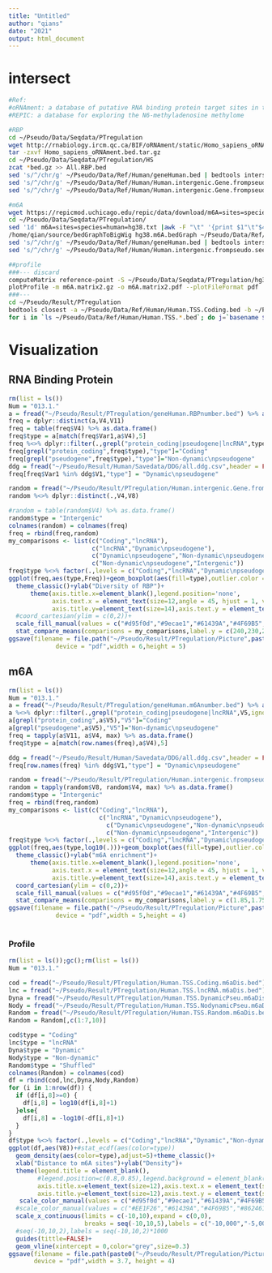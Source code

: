 ---
title: "Untitled"
author: "qians"
date: "2021"
output: html_document
---

# intersect
```{bash}
#Ref: 
#oRNAment: a database of putative RNA binding protein target sites in the transcriptomes of model species
#REPIC: a database for exploring the N6-methyladenosine methylome

#RBP
cd ~/Pseudo/Data/Seqdata/PTregulation
wget http://rnabiology.ircm.qc.ca/BIF/oRNAment/static/Homo_sapiens_oRNAment.bed.tar.gz
tar -zxvf Homo_sapiens_oRNAment.bed.tar.gz
cd ~/Pseudo/Data/Seqdata/PTregulation/HS
zcat *bed.gz >> All.RBP.bed
sed 's/^/chr/g' ~/Pseudo/Data/Ref/Human/geneHuman.bed | bedtools intersect -a - -b All.RBP.bed -wa -wb > ~/Pseudo/Result/PTregulation/geneHuman.RBPnumber.bed
sed 's/^/chr/g' ~/Pseudo/Data/Ref/Human/Human.intergenic.Gene.frompseudo.seed100.bed | bedtools intersect -a - -b All.RBP.bed -c > ~/Pseudo/Result/PTregulation/Human.intergenic.Gene.frompseudo.seed100.RBPnumber.bed
sed 's/^/chr/g' ~/Pseudo/Data/Ref/Human/Human.intergenic.Gene.frompseudo.seed100.bed | bedtools intersect -a - -b All.RBP.bed -wa -wb > ~/Pseudo/Result/PTregulation/Human.intergenic.Gene.frompseudo.seed100.RBPtype.bed

#m6A
wget https://repicmod.uchicago.edu/repic/data/download/m6A=sites=species=human=hg38.txt.gz
cd ~/Pseudo/Data/Seqdata/PTregulation/
sed '1d' m6A=sites=species=human=hg38.txt |awk -F "\t" '{print $1"\t"$4}' | sed 's/:/\t/g' | sed 's/\[+\]//g' | sed 's/\[-\]//g' | sed 's/\[.\]//g' | sed 's/-/\t/g' | sort -k1,1 -k2,2n | uniq | grep -v chrM | ~/Biosoft/bedtools2/bin/bedtools merge -i - -c 4 -o mean > hg38.m6A.bedGraph
/home/qian/source/bedGraphToBigWig hg38.m6A.bedGraph ~/Pseudo/Data/Ref/Human/Human.chrlength hg38.m6A.bw
sed 's/^/chr/g' ~/Pseudo/Data/Ref/Human/geneHuman.bed | bedtools intersect -a - -b hg38.m6A.bedGraph -wa -wb > ~/Pseudo/Result/PTregulation/geneHuman.m6Anumber.bed
sed 's/^/chr/g' ~/Pseudo/Data/Ref/Human/Human.intergenic.frompseudo.seed100.bed | bedtools intersect -a - -b hg38.m6A.bedGraph -wa -wb > ~/Pseudo/Result/PTregulation/Human.intergenic.frompseudo.seed100.m6A.bed

##profile
###--- discard
computeMatrix reference-point -S ~/Pseudo/Data/Seqdata/PTregulation/hg38.m6A.bw -R ~/Pseudo/Data/Ref/Human/Human.TSS.Coding.bed ~/Pseudo/Data/Ref/Human/Human.TSS.DynamicPseu.bed ~/Pseudo/Data/Ref/Human/Human.TSS.NodynamicPseu.bed  ~/Pseudo/Data/Ref/Human/Human.TSS.Random.bed -b 5000 -a 5000 -o m6A.matrix2.gz
plotProfile -m m6A.matrix2.gz -o m6A.matrix2.pdf --plotFileFormat pdf
###---
cd ~/Pseudo/Result/PTregulation
bedtools closest -a ~/Pseudo/Data/Ref/Human/Human.TSS.Coding.bed -b ~/Pseudo/Data/Seqdata/PTregulation/hg38.m6A.bedGraph -d > Human.TSS.Coding.m6aDis.bed
for i in `ls ~/Pseudo/Data/Ref/Human/Human.TSS.*.bed`; do j=`basename $i`; bedtools closest -a $i -b ~/Pseudo/Data/Seqdata/PTregulation/hg38.m6A.bedGraph -D ref > ${j%bed}m6aDis.bed; done

```

# Visualization
## RNA Binding Protein
```{r}
rm(list = ls())
Num = "013.1."
a = fread("~/Pseudo/Result/PTregulation/geneHuman.RBPnumber.bed") %>% as.data.frame()
freq = dplyr::distinct(a,V4,V11)
freq = table(freq$V4) %>% as.data.frame()
freq$type = a[match(freq$Var1,a$V4),5]
freq %<>% dplyr::filter(.,grepl("protein_coding|pseudogene|lncRNA",type,ignore.case = T))
freq[grepl("protein_coding",freq$type),"type"]="Coding"
freq[grepl("pseudogene",freq$type),"type"]="Non-dynamic\npseudogene"
ddg = fread("~/Pseudo/Result/Human/Savedata/DDG/all.ddg.csv",header = FALSE) %>% as.data.frame()
freq[freq$Var1 %in% ddg$V1,"type"] = "Dynamic\npseudogene"

random = fread("~/Pseudo/Result/PTregulation/Human.intergenic.Gene.frompseudo.seed100.RBPnumber.bed") %>% as.data.frame()
random %<>% dplyr::distinct(.,V4,V8)

#random = table(random$V4) %>% as.data.frame()
random$type = "Intergenic"
colnames(random) = colnames(freq)
freq = rbind(freq,random)
my_comparisons <- list(c("Coding","lncRNA"),
                       c("lncRNA","Dynamic\npseudogene"),
                       c("Dynamic\npseudogene","Non-dynamic\npseudogene"),
                       c("Non-dynamic\npseudogene","Intergenic"))
freq$type %<>% factor(.,levels = c("Coding","lncRNA","Dynamic\npseudogene","Non-dynamic\npseudogene","Intergenic"))
ggplot(freq,aes(type,Freq))+geom_boxplot(aes(fill=type),outlier.color = "white",notch = T)+
  theme_classic()+ylab("Diversity of RBP")+
      theme(axis.title.x=element_blank(),legend.position='none',
            axis.text.x = element_text(size=12,angle = 45, hjust = 1, vjust = 1),
            axis.title.y=element_text(size=14),axis.text.y = element_text(size=12))+
  #coord_cartesian(ylim = c(0,2))+
  scale_fill_manual(values = c("#d95f0d","#9ecae1","#61439A","#4F69B5","#862461"))+
  stat_compare_means(comparisons = my_comparisons,label.y = c(240,230,220,210),tip.length = 0.015)
ggsave(filename = file.path("~/Pseudo/Result/PTregulation/Picture",paste0(Num,"DiversityRBP.type.pdf")),
             device = "pdf",width = 6,height = 5)
```



## m6A
```{r}
rm(list = ls())
Num = "013.1."
a = fread("~/Pseudo/Result/PTregulation/geneHuman.m6Anumber.bed") %>% as.data.frame()
a %<>% dplyr::filter(.,grepl("protein_coding|pseudogene|lncRNA",V5,ignore.case = T))
a[grepl("protein_coding",a$V5),"V5"]="Coding"
a[grepl("pseudogene",a$V5),"V5"]="Non-dynamic\npseudogene"
freq = tapply(a$V11, a$V4, max) %>% as.data.frame()
freq$type = a[match(row.names(freq),a$V4),5]

ddg = fread("~/Pseudo/Result/Human/Savedata/DDG/all.ddg.csv",header = FALSE) %>% as.data.frame()
freq[row.names(freq) %in% ddg$V1,"type"] = "Dynamic\npseudogene"

random = fread("~/Pseudo/Result/PTregulation/Human.intergenic.frompseudo.seed100.m6A.bed") %>% as.data.frame()
random = tapply(random$V8, random$V4, max) %>% as.data.frame()
random$type = "Intergenic"
freq = rbind(freq,random)
my_comparisons <- list(c("Coding","lncRNA"),
                         c("lncRNA","Dynamic\npseudogene"),
                           c("Dynamic\npseudogene","Non-dynamic\npseudogene"),
                           c("Non-dynamic\npseudogene","Intergenic"))
freq$type %<>% factor(.,levels = c("Coding","lncRNA","Dynamic\npseudogene","Non-dynamic\npseudogene","Intergenic"))
ggplot(freq,aes(type,log10(.)))+geom_boxplot(aes(fill=type),outlier.color = "white",notch = T)+
  theme_classic()+ylab("m6A enrichment")+
      theme(axis.title.x=element_blank(),legend.position='none',
            axis.text.x = element_text(size=12,angle = 45, hjust = 1, vjust = 1),
            axis.title.y=element_text(size=14),axis.text.y = element_text(size=12))+
  coord_cartesian(ylim = c(0,2))+
  scale_fill_manual(values = c("#d95f0d","#9ecae1","#61439A","#4F69B5","#862461"))+
  stat_compare_means(comparisons = my_comparisons,label.y = c(1.85,1.75,1.65,1.55),tip.length = 0.015)
ggsave(filename = file.path("~/Pseudo/Result/PTregulation/Picture",paste0(Num,"m6Aenrichment.type.pdf")),
             device = "pdf",width = 5,height = 4)
  
```

### Profile 
```{r}
rm(list = ls());gc();rm(list = ls())
Num = "013.1."

cod = fread("~/Pseudo/Result/PTregulation/Human.TSS.Coding.m6aDis.bed") %>% as.data.frame()
lnc = fread("~/Pseudo/Result/PTregulation/Human.TSS.lncRNA.m6aDis.bed") %>% as.data.frame()
Dyna = fread("~/Pseudo/Result/PTregulation/Human.TSS.DynamicPseu.m6aDis.bed") %>% as.data.frame()
Nody = fread("~/Pseudo/Result/PTregulation/Human.TSS.NodynamicPseu.m6aDis.bed") %>% as.data.frame()
Random = fread("~/Pseudo/Result/PTregulation/Human.TSS.Random.m6aDis.bed") %>% as.data.frame()
Random = Random[,c(1:7,10)]

cod$type = "Coding"
lnc$type = "lncRNA"
Dyna$type = "Dynamic"
Nody$type = "Non-dynamic"
Random$type = "Shuffled"
colnames(Random) = colnames(cod)
df = rbind(cod,lnc,Dyna,Nody,Random)
for (i in 1:nrow(df)) {
  if (df[i,8]>=0) {
    df[i,8] = log10(df[i,8]+1)
  }else{
    df[i,8] = -log10(-df[i,8]+1)
  }
}
df$type %<>% factor(.,levels = c("Coding","lncRNA","Dynamic","Non-dynamic","Shuffled"))
ggplot(df,aes(V8))+#stat_ecdf(aes(color=type))
  geom_density(aes(color=type),adjust=5)+theme_classic()+
  xlab("Distance to m6A sites")+ylab("Density")+
  theme(legend.title = element_blank(),
        #legend.position=c(0.8,0.85),legend.background = element_blank(),legend.key.size = unit(0.3,"cm"),
        axis.title.x=element_text(size=12),axis.text.x = element_text(size=10,angle = 45, hjust = 1, vjust = 1),
        axis.title.y=element_text(size=12),axis.text.y = element_text(size=10))+
   scale_color_manual(values = c("#d95f0d","#9ecae1","#61439A","#4F69B5","#862461"))+
  #scale_color_manual(values = c("#EE1F26","#61439A","#4F69B5","#862461"))+
  scale_x_continuous(limits = c(-10,10),expand = c(0,0),
                     breaks = seq(-10,10,5),labels = c("-10,000","-5,000","0","5,000","10,000"))+
  #seq(-10,10,2),labels = seq(-10,10,2)*1000
  guides(tittle=FALSE)+
  geom_vline(xintercept = 0,color="grey",size=0.3)
ggsave(filename = file.path(paste0("~/Pseudo/Result/PTregulation/Picture/",Num,"Profile.m6A.type5.pdf")),
       device = "pdf",width = 3.7, height = 4)
```


